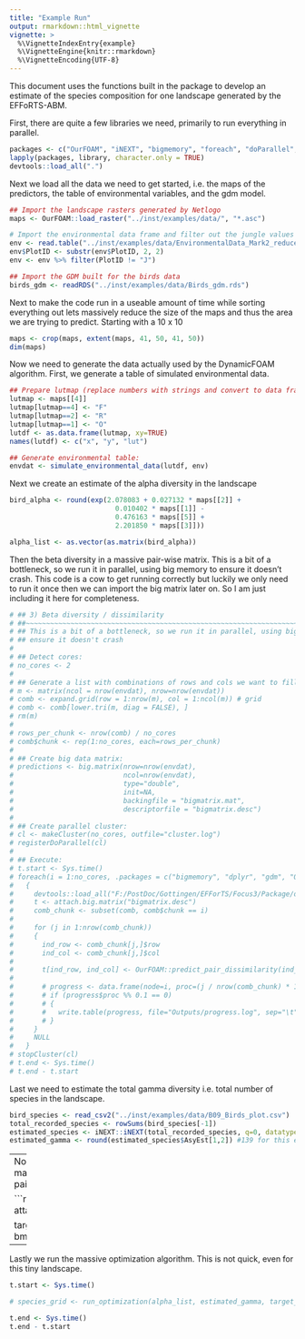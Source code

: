 ```yaml
---
title: "Example Run"
output: rmarkdown::html_vignette
vignette: >
  %\VignetteIndexEntry{example}
  %\VignetteEngine{knitr::rmarkdown}
  %\VignetteEncoding{UTF-8}
---
```


This document uses the functions built in the package to develop an estimate of the species composition for one landscape generated by the EFFoRTS-ABM.

First, there are quite a few libraries we need, primarily to run everything in parallel.

```r
packages <- c("OurFOAM", "iNEXT", "bigmemory", "foreach", "doParallel", "tidyverse")
lapply(packages, library, character.only = TRUE)
devtools::load_all(".")
```

Next we load all the data we need to get started, i.e. the maps of the predictors, the table of environmental variables, and the gdm model.

```r
## Import the landscape rasters generated by Netlogo
maps <- OurFOAM::load_raster("../inst/examples/data/", "*.asc")

# Import the environmental data frame and filter out the jungle values
env <- read.table("../inst/examples/data/EnvironmentalData_Mark2_reduced.txt", header=TRUE)
env$PlotID <- substr(env$PlotID, 2, 2)
env <- env %>% filter(PlotID != "J")

## Import the GDM built for the birds data
birds_gdm <- readRDS("../inst/examples/data/Birds_gdm.rds")
```

Next to make the code run in a useable amount of time while sorting everything out lets massively reduce the size of the maps and thus the area we are trying to predict. Starting with a 10 x 10

```r
maps <- crop(maps, extent(maps, 41, 50, 41, 50))
dim(maps)
```

Now we need to generate the data actually used by the DynamicFOAM algorithm. First, we generate a table of simulated environmental data.

```r
## Prepare lutmap (replace numbers with strings and convert to data frame)
lutmap <- maps[[4]]
lutmap[lutmap==4] <- "F"
lutmap[lutmap==2] <- "R"
lutmap[lutmap==1] <- "O"
lutdf <- as.data.frame(lutmap, xy=TRUE)
names(lutdf) <- c("x", "y", "lut")

## Generate environmental table:
envdat <- simulate_environmental_data(lutdf, env)
```

Next we create an estimate of the alpha diversity in the landscape

```r
bird_alpha <- round(exp(2.078083 + 0.027132 * maps[[2]] + 
                          0.010402 * maps[[1]] - 
                          0.476163 * maps[[5]] + 
                          2.201850 * maps[[3]]))

alpha_list <- as.vector(as.matrix(bird_alpha))
```

Then the beta diversity in a massive pair-wise matrix. This is a bit of a bottleneck, so we run it in parallel, using big memory to ensure it doesn't crash. This code is a cow to get running correctly but luckily we only need to run it once then we can import the big matrix later on. So I am just including it here for completeness.

```r
# ## 3) Beta diversity / dissimilarity
# ##~~~~~~~~~~~~~~~~~~~~~~~~~~~~~~~~~~~~~~~~~~~~~~~~~~~~~~~~~~~~~~~~~~~~~~~~~~~~~~~##
# ## This is a bit of a bottleneck, so we run it in parallel, using big memory to 
# ## ensure it doesn't crash
# 
# ## Detect cores:
# no_cores <- 2
# 
# ## Generate a list with combinations of rows and cols we want to fill (only upper matrix and diagonal)
# m <- matrix(ncol = nrow(envdat), nrow=nrow(envdat))
# comb <- expand.grid(row = 1:nrow(m), col = 1:ncol(m)) # grid
# comb <- comb[lower.tri(m, diag = FALSE), ]
# rm(m)
# 
# rows_per_chunk <- nrow(comb) / no_cores
# comb$chunk <- rep(1:no_cores, each=rows_per_chunk)
# 
# ## Create big data matrix:
# predictions <- big.matrix(nrow=nrow(envdat), 
#                           ncol=nrow(envdat), 
#                           type="double", 
#                           init=NA, 
#                           backingfile = "bigmatrix.mat", 
#                           descriptorfile = "bigmatrix.desc")
# 
# ## Create parallel cluster:
# cl <- makeCluster(no_cores, outfile="cluster.log")
# registerDoParallel(cl)
# 
# ## Execute:
# t.start <- Sys.time()
# foreach(i = 1:no_cores, .packages = c("bigmemory", "dplyr", "gdm", "OurFOAM", "devtools")) %dopar%
#   {
#     devtools::load_all("F:/PostDoc/Gottingen/EFForTS/Focus3/Package/dynamicfoam")
#     t <- attach.big.matrix("bigmatrix.desc")
#     comb_chunk <- subset(comb, comb$chunk == i)
#     
#     for (j in 1:nrow(comb_chunk))
#     {
#       ind_row <- comb_chunk[j,]$row
#       ind_col <- comb_chunk[j,]$col
#       
#       t[ind_row, ind_col] <- OurFOAM::predict_pair_dissimilarity(ind_row, ind_col, envdat, birds_gdm)
#       
#       # progress <- data.frame(node=i, proc=(j / nrow(comb_chunk) * 100))
#       # if (progress$proc %% 0.1 == 0)
#       # {
#       #   write.table(progress, file="Outputs/progress.log", sep="\t", row.names=F, col.names=F, append=TRUE)
#       # }
#     }
#     NULL
#   }
# stopCluster(cl)
# t.end <- Sys.time()
# t.end - t.start
```


Last we need to estimate the total gamma diversity i.e. total number of species in the landscape.

```r
bird_species <- read_csv2("../inst/examples/data/B09_Birds_plot.csv")
total_recorded_species <- rowSums(bird_species[-1])
estimated_species <- iNEXT::iNEXT(total_recorded_species, q=0, datatype="abundance")
estimated_gamma <- round(estimated_species$AsyEst[1,2]) #139 for this example
```


---
Now we calculate the target pairwise commonness matrix. We use the previously created big matrix of pairwise beta for this

```r
bmo <- attach.big.matrix("../inst/examples/bigmatrix.desc")

target_matrix <- calculate_commonness(alpha_list, bmo)
```

---
Lastly we run the massive optimization algorithm. This is not quick, even for this tiny landscape.

```r
t.start <- Sys.time()

# species_grid <- run_optimization(alpha_list, estimated_gamma, target_matrix, 1500, 1000, 500)

t.end <- Sys.time()
t.end - t.start
```

